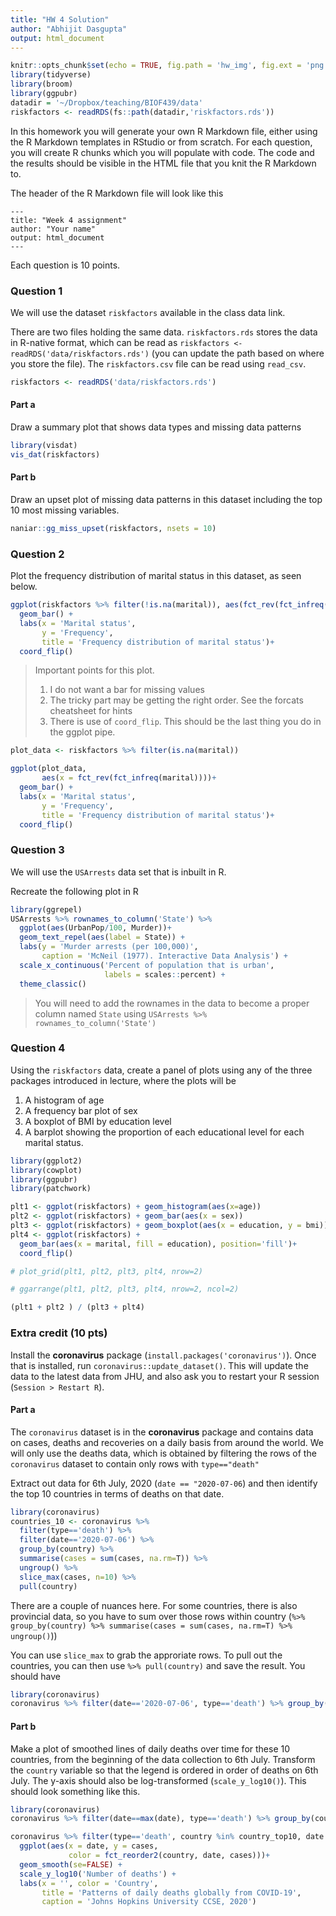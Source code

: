 ```yaml
---
title: "HW 4 Solution"
author: "Abhijit Dasgupta"
output: html_document
---
```


```r
knitr::opts_chunk$set(echo = TRUE, fig.path = 'hw_img', fig.ext = 'png')
library(tidyverse)
library(broom)
library(ggpubr)
datadir = '~/Dropbox/teaching/BIOF439/data'
riskfactors <- readRDS(fs::path(datadir,'riskfactors.rds'))
```


In this homework you will generate your own R Markdown file, either using the R Markdown templates in RStudio or from scratch. For each question, you will create R chunks which you will populate with code. The code and the results should be visible in the HTML file that you knit the R Markdown to. 

The header of the R Markdown file will look like this

```
---
title: "Week 4 assignment"
author: "Your name"
output: html_document
---
```

Each question is 10 points.

### Question 1

We will use the dataset `riskfactors` available in the class data link. 

There are two files holding the same data. 
`riskfactors.rds` stores the data in R-native format, which can be read as `riskfactors <- readRDS('data/riskfactors.rds')` (you can update the path based on where you store the file). The `riskfactors.csv` file can be read using `read_csv`. 

```r
riskfactors <- readRDS('data/riskfactors.rds')
```

#### Part a

Draw a summary plot that shows data types and missing data patterns

```r
library(visdat)
vis_dat(riskfactors)
```


#### Part b

Draw an upset plot of missing data patterns in this dataset including the top 10 most missing variables.

```r
naniar::gg_miss_upset(riskfactors, nsets = 10)
```


### Question 2

Plot the frequency distribution of marital status in this dataset, as seen below.

```r
ggplot(riskfactors %>% filter(!is.na(marital)), aes(fct_rev(fct_infreq(marital))))+
  geom_bar() + 
  labs(x = 'Marital status', 
       y = 'Frequency',
       title = 'Frequency distribution of marital status')+
  coord_flip()
```

> Important points for this plot. 
> 
> 1. I do not want a bar for missing values
> 1. The tricky part may be getting the right order. See the forcats cheatsheet for hints
> 1. There is use of `coord_flip`. This should be the last thing you do in the ggplot pipe. 

```r
plot_data <- riskfactors %>% filter(is.na(marital))

ggplot(plot_data, 
       aes(x = fct_rev(fct_infreq(marital))))+
  geom_bar() + 
  labs(x = 'Marital status', 
       y = 'Frequency',
       title = 'Frequency distribution of marital status')+
  coord_flip()
```


### Question 3

We will use the `USArrests` data set that is inbuilt in R. 

Recreate the following plot in R

```r
library(ggrepel)
USArrests %>% rownames_to_column('State') %>% 
  ggplot(aes(UrbanPop/100, Murder))+
  geom_text_repel(aes(label = State)) + 
  labs(y = 'Murder arrests (per 100,000)', 
       caption = 'McNeil (1977). Interactive Data Analysis') + 
  scale_x_continuous('Percent of population that is urban',
                     labels = scales::percent) +
  theme_classic()
```

> You will need to add the rownames in the data to become a proper column named `State`  using `USArrests %>% rownames_to_column('State')`


### Question 4

Using the `riskfactors` data, create a panel of plots using any of the three packages introduced in lecture, where the plots will be

1. A histogram of age
1. A frequency bar plot of sex
1. A boxplot of BMI by education level
1. A barplot showing the proportion of each educational level for each marital status.

```r
library(ggplot2)
library(cowplot)
library(ggpubr)
library(patchwork)

plt1 <- ggplot(riskfactors) + geom_histogram(aes(x=age))
plt2 <- ggplot(riskfactors) + geom_bar(aes(x = sex))
plt3 <- ggplot(riskfactors) + geom_boxplot(aes(x = education, y = bmi))
plt4 <- ggplot(riskfactors) + 
  geom_bar(aes(x = marital, fill = education), position='fill')+
  coord_flip()

# plot_grid(plt1, plt2, plt3, plt4, nrow=2)

# ggarrange(plt1, plt2, plt3, plt4, nrow=2, ncol=2)

(plt1 + plt2 ) / (plt3 + plt4)
```


### Extra credit (10 pts)

Install the **coronavirus** package (`install.packages('coronavirus')`). Once that is installed, run `coronavirus::update_dataset()`. This will update the data to the latest data from JHU, and also ask you to restart
your R session (`Session > Restart R`). 

#### Part a

The `coronavirus` dataset is in the **coronavirus** package and contains data on cases, deaths and recoveries on a daily basis from around the world. We will only use the deaths data, which is obtained by filtering the rows
of the `coronavirus` dataset to contain only rows with `type=="death"`

Extract out data for 6th July, 2020 (`date == "2020-07-06`) and then identify the top 10 countries in terms of
deaths on that date. 

```r
library(coronavirus)
countries_10 <- coronavirus %>% 
  filter(type=='death') %>% 
  filter(date=='2020-07-06') %>% 
  group_by(country) %>% 
  summarise(cases = sum(cases, na.rm=T)) %>% 
  ungroup() %>% 
  slice_max(cases, n=10) %>% 
  pull(country)
```


There are a couple of nuances here. For some countries, there is also provincial data, so you have to sum over those rows within country (`%>% group_by(country) %>% summarise(cases = sum(cases, na.rm=T) %>% ungroup()`))

You can use `slice_max` to grab the approriate rows. To pull out the countries, you can then use `%>% pull(country)` and save the result. You should have

```r
library(coronavirus)
coronavirus %>% filter(date=='2020-07-06', type=='death') %>% group_by(country) %>% summarise(cases = sum(cases, na.rm=T)) %>% ungroup() %>% slice_max(cases, n=10) %>% pull(country)
```

#### Part b

Make a plot of smoothed lines of daily deaths over time for these 10 countries, from the beginning of the data collection to 6th July. Transform the `country` variable so that the legend is ordered in order of deaths on 6th July. The y-axis should also be log-transformed (`scale_y_log10()`). This should look something like this.

```r
library(coronavirus)
coronavirus %>% filter(date==max(date), type=='death') %>% group_by(country) %>% summarise(cases = sum(cases, na.rm=T)) %>% ungroup() %>% slice_max(cases, n=10) %>% pull(country) -> country_top10

coronavirus %>% filter(type=='death', country %in% country_top10, date <= '2020-07-06') %>% 
  ggplot(aes(x = date, y = cases, 
             color = fct_reorder2(country, date, cases)))+
  geom_smooth(se=FALSE) + 
  scale_y_log10('Number of deaths') +
  labs(x = '', color = 'Country',
       title = 'Patterns of daily deaths globally from COVID-19',
       caption = 'Johns Hopkins University CCSE, 2020')
```

